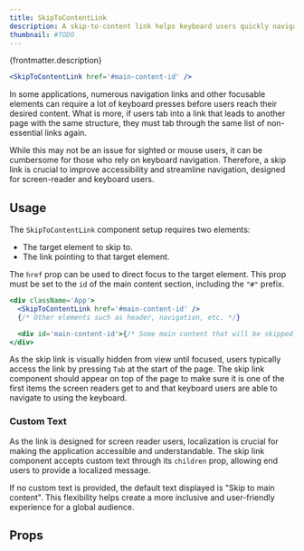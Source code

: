 ```yaml
---
title: SkipToContentLink
description: A skip-to-content link helps keyboard users quickly navigate to the main content.
thumbnail: #TODO
---
```


<p>{frontmatter.description}</p>

```jsx
<SkipToContentLink href='#main-content-id' />
```

In some applications, numerous navigation links and other focusable elements can require a lot of keyboard presses before users reach their desired content. What is more, if users tab into a link that leads to another page with the same structure, they must tab through the same list of non-essential links again.

While this may not be an issue for sighted or mouse users, it can be cumbersome for those who rely on keyboard navigation. Therefore, a skip link is crucial to improve accessibility and streamline navigation, designed for screen-reader and keyboard users.

## Usage

The `SkipToContentLink` component setup requires two elements:

- The target element to skip to.
- The link pointing to that target element.

The `href` prop can be used to direct focus to the target element. This prop must be set to the `id` of the main content section, including the `"#"` prefix.

```jsx {5}
<div className='App'>
  <SkipToContentLink href='#main-content-id' />
  {/* Other elements such as header, navigation, etc. */}

  <div id='main-content-id'>{/* Some main content that will be skipped to */}</div>
</div>
```

As the skip link is visually hidden from view until focused, users typically access the link by pressing `Tab` at the start of the page. The skip link component should appear on top of the page to make sure it is one of the first items the screen readers get to and that keyboard users are able to navigate to using the keyboard.

<LiveExample src='SkipToContentLink.main.jsx' truncate={true}>
  <AllExamples.SkipToContentLinkMainExample client:load />
</LiveExample>

### Custom Text

As the link is designed for screen reader users, localization is crucial for making the application accessible and understandable. The skip link component accepts custom text through its `children` prop, allowing end users to provide a localized message.

If no custom text is provided, the default text displayed is "Skip to main content". This flexibility helps create a more inclusive and user-friendly experience for a global audience.

<LiveExample src='SkipToContentLink.customText.jsx' truncate={true}>
  <AllExamples.SkipToContentLinkCustomTextExample client:load />
</LiveExample>

## Props

<PropsTable path='@itwin/itwinui-react/esm/core/SkipToContentLink/SkipToContentLink.d.ts' />
